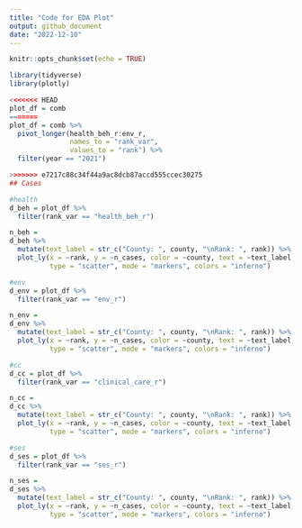 ```yaml
---
title: "Code for EDA Plot"
output: github_document
date: "2022-12-10"
---
```


```r
knitr::opts_chunk$set(echo = TRUE)

library(tidyverse)
library(plotly)
```

```r
<<<<<<< HEAD
plot_df = comb 
=======
plot_df = comb %>% 
  pivot_longer(health_beh_r:env_r,
               names_to = "rank_var",
               values_to = "rank") %>% 
  filter(year == "2021")

>>>>>>> e7217c88c34f44a9ac8dcb87accd555ccec30275
## Cases

#health
d_beh = plot_df %>% 
  filter(rank_var == "health_beh_r")

n_beh = 
d_beh %>%
  mutate(text_label = str_c("County: ", county, "\nRank: ", rank)) %>% 
  plot_ly(x = ~rank, y = ~n_cases, color = ~county, text = ~text_label, alpha = .5, 
          type = "scatter", mode = "markers", colors = "inferno")

#env
d_env = plot_df %>% 
  filter(rank_var == "env_r")

n_env =
d_env %>%
  mutate(text_label = str_c("County: ", county, "\nRank: ", rank)) %>% 
  plot_ly(x = ~rank, y = ~n_cases, color = ~county, text = ~text_label, alpha = .5, 
          type = "scatter", mode = "markers", colors = "inferno")

#cc
d_cc = plot_df %>% 
  filter(rank_var == "clinical_care_r")

n_cc =
d_cc %>%
  mutate(text_label = str_c("County: ", county, "\nRank: ", rank)) %>% 
  plot_ly(x = ~rank, y = ~n_cases, color = ~county, text = ~text_label, alpha = .5, 
          type = "scatter", mode = "markers", colors = "inferno")

#ses
d_ses = plot_df %>% 
  filter(rank_var == "ses_r")

n_ses =
d_ses %>%
  mutate(text_label = str_c("County: ", county, "\nRank: ", rank)) %>% 
  plot_ly(x = ~rank, y = ~n_cases, color = ~county, text = ~text_label, alpha = .5, 
          type = "scatter", mode = "markers", colors = "inferno")
```

